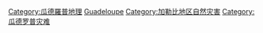 [[Category:瓜德羅普地理|Category:瓜德羅普地理]]
[[Category:各國自然災害|Guadeloupe]]
[[Category:加勒比地区自然灾害|Category:加勒比地区自然灾害]]
[[Category:瓜德罗普灾难|Category:瓜德罗普灾难]]